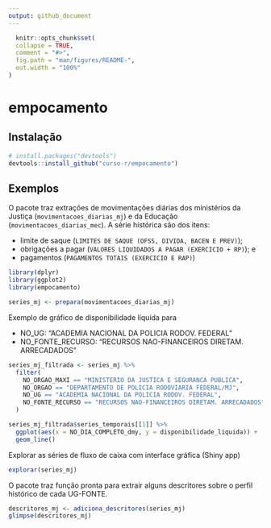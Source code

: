 ---
output: github_document
---

<!-- README.md is generated from README.Rmd. Please edit that file -->

```{r, include = FALSE}
  knitr::opts_chunk$set(
  collapse = TRUE,
  comment = "#>",
  fig.path = "man/figures/README-",
  out.width = "100%"
)
```

# empocamento

## Instalação

``` r
# install.packages("devtools")
devtools::install_github("curso-r/empocamento")
```

## Exemplos

O pacote traz extrações de movimentações diárias dos ministérios da Justiça (`movimentacoes_diarias_mj`) e da Educação (`movimentacoes_diarias_mec`).
A série histórica são dos itens: 

- limite de saque (`LIMITES DE SAQUE (OFSS, DIVIDA, BACEN E PREV)`);
- obrigações a pagar (`VALORES LIQUIDADOS A PAGAR (EXERCICIO + RP)`); e
- pagamentos (`PAGAMENTOS TOTAIS (EXERCICIO E RAP)`)

```{r example, warning=FALSE, message=FALSE, fig.height=2, fig.width=8}
library(dplyr)
library(ggplot2)
library(empocamento)

series_mj <- prepara(movimentacoes_diarias_mj)
```

Exemplo de gráfico de disponibilidade líquida para

- NO_UG: "ACADEMIA NACIONAL DA POLICIA RODOV. FEDERAL"
- NO_FONTE_RECURSO: "RECURSOS NAO-FINANCEIROS DIRETAM. ARRECADADOS"

```{r}
series_mj_filtrada <- series_mj %>%
  filter(
    NO_ORGAO_MAXI == "MINISTERIO DA JUSTICA E SEGURANCA PUBLICA",
    NO_ORGAO == "DEPARTAMENTO DE POLICIA RODOVIARIA FEDERAL/MJ",
    NO_UG == "ACADEMIA NACIONAL DA POLICIA RODOV. FEDERAL",
    NO_FONTE_RECURSO == "RECURSOS NAO-FINANCEIROS DIRETAM. ARRECADADOS"
  )

series_mj_filtrada$series_temporais[[1]] %>%
  ggplot(aes(x = NO_DIA_COMPLETO_dmy, y = disponibilidade_liquida)) +
  geom_line()
```


Explorar as séries de fluxo de caixa com interface gráfica (Shiny app)

```{r, eval=FALSE}
explorar(series_mj)
```

O pacote traz função pronta para extrair alguns descritores sobre o perfil histórico de cada UG-FONTE.

```{r, warning=FALSE, message=FALSE}
descritores_mj <- adiciona_descritores(series_mj)
glimpse(descritores_mj)
```



